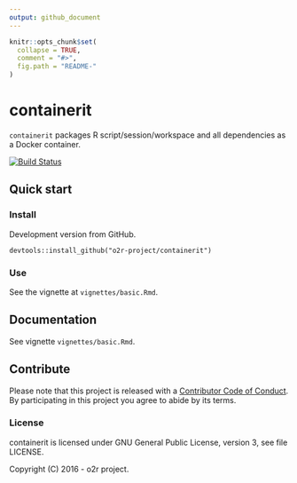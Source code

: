 ```yaml
---
output: github_document
---
```

<!-- README.md is generated from README.Rmd. Please edit that file -->

```r
knitr::opts_chunk$set(
  collapse = TRUE,
  comment = "#>",
  fig.path = "README-"
)
```

# containerit

`containerit` packages R script/session/workspace and all dependencies as a Docker container.

[![Build Status](https://travis-ci.org/o2r-project/containerit.svg?branch=master)](https://travis-ci.org/o2r-project/containerit)

## Quick start

### Install

Development version from GitHub.

```
devtools::install_github("o2r-project/containerit")
```

### Use

See the vignette at `vignettes/basic.Rmd`.

## Documentation

See vignette `vignettes/basic.Rmd`.


## Contribute

Please note that this project is released with a [Contributor Code of Conduct](CONDUCT.md). By participating in this project you agree to abide by its terms.

### License

containerit is licensed under GNU General Public License, version 3, see file LICENSE.

Copyright (C) 2016 - o2r project.
